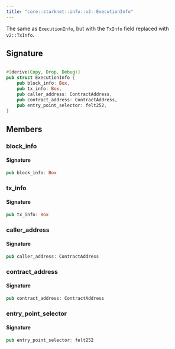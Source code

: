 ```yaml
---
title: "core::starknet::info::v2::ExecutionInfo"
---
```


The same as `ExecutionInfo`, but with the `TxInfo` field replaced with `v2::TxInfo`.



## Signature

```rust

#[derive(Copy, Drop, Debug)]
pub struct ExecutionInfo {
    pub block_info: Box,
    pub tx_info: Box,
    pub caller_address: ContractAddress,
    pub contract_address: ContractAddress,
    pub entry_point_selector: felt252,
}
```


## Members

### block_info


#### Signature

```rust
pub block_info: Box
```


### tx_info


#### Signature

```rust
pub tx_info: Box
```


### caller_address


#### Signature

```rust
pub caller_address: ContractAddress
```


### contract_address


#### Signature

```rust
pub contract_address: ContractAddress
```


### entry_point_selector


#### Signature

```rust
pub entry_point_selector: felt252
```


